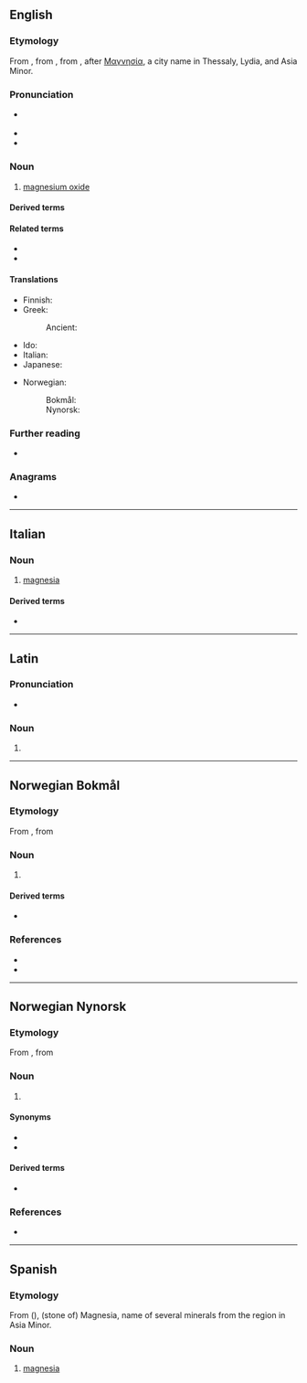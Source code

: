 {{also|Magnesia|magnésia}}
==English==

===Etymology===
From {{der|en|enm|magnesia}}, from {{der|en|LL.|magnesia}}, from {{der|en|grc|μαγνησία}}, after [[Μαγνησία]], a city name in Thessaly, Lydia, and Asia Minor.

===Pronunciation===
* {{a|GenAm}} {{IPA|en|/ˌmæɡˈniʒə/}}
* {{hyphenation|en|mag|ne|sia}}
* {{rhymes|en|iːʒə}}

===Noun===
{{en-noun|-}}

# {{lb|en|mineral}} [[magnesium oxide]]

====Derived terms====
{{col3|en
|calcined magnesia
|magnesian
|magnesioferrite
|magnesite
|magnesium
|milk of magnesia
}}

====Related terms====
* {{l|en|magnesiferous}}
* {{l|en|magnet}}

====Translations====
{{trans-top|magnesium oxide}}
* Finnish: {{t|fi|magnesia}}
* Greek: {{t+|el|μαγνησία|f}}
*: Ancient: {{t|grc|μαγνησία|f}}
* Ido: {{t+|io|magnezio}}
* Italian: {{t+|it|magnesia|f}}
* Japanese: {{t|ja|苦土|tr=くど, kudo}}
{{trans-mid}}
* Norwegian:
*: Bokmål: {{t|nb|magnesia|m}}
*: Nynorsk: {{t|nn|magnesia|m}}
{{trans-bottom}}

===Further reading===
* {{pedialite|Magnesium oxide}}

===Anagrams===
* {{anagrams|en|a=aaegimns|mesangia|ænigmas}}

----

==Italian==

===Noun===
{{it-noun|f}}

# {{lb|it|mineral}} [[#English|magnesia]]

====Derived terms====
* {{l|it|latte di magnesia}}

----

==Latin==

===Pronunciation===
* {{la-IPA|magnēsia}}

===Noun===
{{la-noun-form|magnēsia}}

# {{inflection of|la|magnēsium||nom//acc//voc|p}}

----

==Norwegian Bokmål==

===Etymology===
From {{der|nb|ML.|magnesia}}, from {{der|nb|grc|μαγνησία}}

===Noun===
{{nb-noun-mu}}

# {{lb|nb|chemistry}} {{l|en|magnesia}}
#: {{syn|nb|magnesiumkarbonat|magnesiumoksid}}

====Derived terms====
* {{l|nb|magnesium}}

===References===
* {{R:Dokpro|lang=nb}}
* {{R:NAOB}}

----

==Norwegian Nynorsk==

===Etymology===
From {{der|nn|ML.|magnesia}}, from {{der|nn|grc|μαγνησία}}

===Noun===
{{nn-noun-mu}}

# {{lb|nn|chemistry}} {{l|en|magnesia}}

====Synonyms====
* {{l|nn|magnesiumkarbonat}}
* {{l|nn|magnesiumoksid}}

====Derived terms====
* {{l|nn|magnesium}}

===References===
* {{R:Dokpro|lang=nn}}

----

==Spanish==

===Etymology===
From {{der|es|grc|Μαγνησία}} ({{m|grc|λίθος}}), (stone of) Magnesia, name of several minerals from the region in Asia Minor.

===Noun===
{{es-noun|f}}

# {{lb|es|mineral}} [[#English|magnesia]]